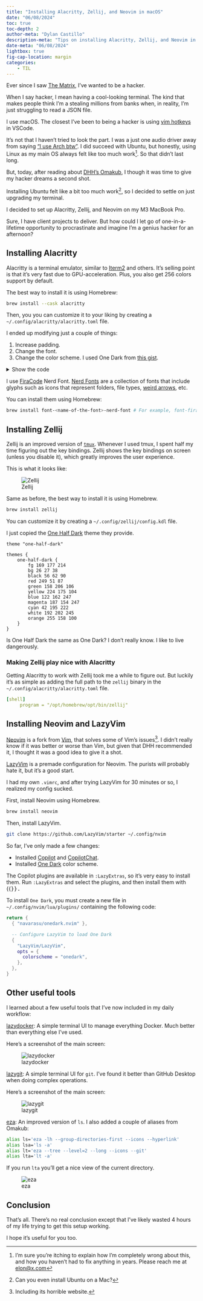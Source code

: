 ```yaml
---
title: "Installing Alacritty, Zellij, and Neovim in macOS"
date: "06/08/2024"
toc: true
toc-depth: 2
author-meta: "Dylan Castillo"
description-meta: "Tips on installing Alacritty, Zellij, and Neovim in macOS."
date-meta: "06/08/2024"
lightbox: true
fig-cap-location: margin 
categories:
    - TIL
---
```


Ever since I saw [The Matrix](https://www.youtube.com/watch?v=8wU8k2kDaTo), I've wanted to be a hacker.

When I say hacker, I mean having a cool-looking terminal. The kind that makes people think I’m a stealing millions from banks when, in reality, I’m just struggling to read a JSON file.

I use macOS. The closest I've been to being a hacker is using [vim hotkeys](https://github.com/VSCodeVim/Vim) in VSCode. 

It’s not that I haven’t tried to look the part. I was a just one audio driver away from saying ["I use Arch btw"](https://www.reddit.com/r/linuxmemes/comments/9xgfxq/why_i_use_arch_btw/). I did succeed with Ubuntu, but honestly, using Linux as my main OS always felt like too much work^[I'm sure you're itching to explain how I'm completely wrong about this, and how you haven't had to fix anything in years. Please reach me at [elon@x.com](mailto:elon@x.com)]. So that didn't last long.

But, today, after reading about [DHH's Omakub](https://world.hey.com/dhh/introducing-omakub-354db366), I though it was time to give my hacker dreams a second shot.

Installing Ubuntu felt like a bit too much work^[Can you even install Ubuntu on a Mac?], so I decided to settle on just upgrading my terminal.

I decided to set up Alacritty, Zellij, and Neovim on my M3 MacBook Pro.

Sure, I have client projects to deliver. But how could I let go of one-in-a-lifetime opportunity to procrastinate and imagine I'm a genius hacker for an afternoon?

## Installing Alacritty

Alacritty is a terminal emulator, similar to [Iterm2](https://iterm2.com/) and others. It's selling point is that it's very fast due to GPU-acceleration. Plus, you also get 256 colors support by default.

The best way to install it is using Homebrew:

```bash
brew install --cask alacritty
```

Then, you you can customize it to your liking by creating a `~/.config/alacritty/alacritty.toml` file.

I ended up modifying just a couple of things:

1. Increase padding.
2. Change the font.
3. Change the color scheme. I used One Dark from [this gist](https://gist.github.com/r-darwish/f8bb21a6c89a02c4bef76cc38bddad39).

<details>
<summary>Show the code</summary>

```yaml
[window]
padding.x = 16 
padding.y = 14 
decorations = "none" # Removes the window decoration (title bar, etc.)

[font]
size = 13

# FiraCode Nerd Font
normal = { family = "FiraCode Nerd Font", style = "Regular" }
bold = { family = "FiraCode Nerd Font", style = "Bold" }
italic = { family = "FiraCode Nerd Font", style = "Italic" }

# One Dark theme
[colors]
[colors.primary]
background = '0x1e2127'
foreground = '0xabb2bf'
bright_foreground = '0xe6efff'

# Normal colors
[colors.normal]
black = '0x1e2127'
red = '0xe06c75'
green = '0x98c379'
yellow = '0xd19a66'
blue = '0x61afef'
magenta = '0xc678dd'
cyan = '0x56b6c2'
white = '0x828791'

# Bright colors
[colors.bright]
black = '0x5c6370'
red = '0xe06c75'
green = '0x98c379'
yellow = '0xd19a66'
blue = '0x61afef'
magenta = '0xc678dd'
cyan = '0x56b6c2'
white = '0xe6efff'

# Dim colors
[colors.dim]
black = '0x1e2127'
red = '0xe06c75'
green = '0x98c379'
yellow = '0xd19a66'
blue = '0x61afef'
magenta = '0xc678dd'
cyan = '0x56b6c2'
white = '0x828791'
```

</details>

I use [FiraCode](https://github.com/tonsky/FiraCode) Nerd Font. [Nerd Fonts](https://www.nerdfonts.com/) are a collection of fonts that include glyphs such as icons that represent folders, file types, [weird arrows](https://github.com/ryanoasis/powerline-extra-symbols/blob/master/img/fontforge.png?raw=true), etc.

You can install them using Homebrew: 

```bash
brew install font-<name-of-the-font>-nerd-font # For example, font-fira-code-nerd-font
```

## Installing Zellij

Zellij is an improved version of [`tmux`](https://en.wikipedia.org/wiki/Tmux).  Whenever I used tmux, I spent half my time figuring out the key bindings. Zellij shows the key bindings on screen (unless you disable it), which greatly improves the user experience. 

This is what it looks like:

![Zellij](images/zellij-screenshot.png)

Same as before, the best way to install it is using Homebrew.

```bash
brew install zellij
```

You can customize it by creating a `~/.config/zellij/config.kdl` file.

I just copied the [One Half Dark](https://github.com/zellij-org/zellij/blob/main/zellij-utils/assets/themes/one-half-dark.kdl) theme they provide.

```kdl
theme "one-half-dark"

themes {
    one-half-dark {
        fg 169 177 214
        bg 26 27 38
        black 56 62 90
        red 249 51 87
        green 158 206 106
        yellow 224 175 104
        blue 122 162 247
        magenta 187 154 247
        cyan 42 195 222
        white 192 202 245
        orange 255 158 100
    }
}
```

Is One Half Dark the same as One Dark? I don't really know. I like to live dangerously.

### Making Zellij play nice with Alacritty

Getting Alacritty to work with Zellij took me a while to figure out. But luckily it's as simple as adding the full path to the `zellij` binary in the `~/.config/alacritty/alacritty.toml` file.

```yaml
[shell]
     program = "/opt/homebrew/opt/bin/zellij"
```

## Installing Neovim and LazyVim

[Neovim](https://neovim.io/) is a fork from [Vim](https://www.vim.org/), that solves some of Vim's issues^[Including its horrible website.]. I didn't really know if it was better or worse than Vim, but given that DHH recommended it, I thought it was a good idea to give it a shot.

[LazyVim](https://github.com/LazyVim/starter) is a premade configuration for Neovim. The purists will probably hate it, but it's a good start. 

I had my own `.vimrc`, and after trying LazyVim for 30 minutes or so, I realized my config sucked.

First, install Neovim using Homebrew.

```bash
brew install neovim
```

Then, install LazyVim.

```bash
git clone https://github.com/LazyVim/starter ~/.config/nvim
```

So far, I've only made a few changes:

- Installed [Copilot](https://github.com/github/copilot.vim) and [CopilotChat](https://github.com/CopilotC-Nvim/CopilotChat.nvim).
- Installed [One Dark](https://github.com/navarasu/onedark.nvim) color scheme.

The Copilot plugins are available in `:LazyExtras`, so it's very easy to install them. Run `:LazyExtras` and select the plugins, and then install them with {{<kbd I >}}.

To install `One Dark`, you must create a new file in `~/.config/nvim/lua/plugins/` containing the following code:

```lua
return {
  { "navarasu/onedark.nvim" },

  -- Configure LazyVim to load One Dark
  {
    "LazyVim/LazyVim",
    opts = {
      colorscheme = "onedark",
    },
  },
}
```

## Other useful tools

I learned about a few useful tools that I've now included in my daily workflow:

[lazydocker](https://github.com/jesseduffield/lazydocker): A simple terminal UI to manage everything Docker. Much better than everything else I've used.

Here's a screenshot of the main screen:

![lazydocker](images/lazydocker-screenshot.png)


[lazygit](https://github.com/jesseduffield/lazygit): A simple terminal UI for `git`. I've found it better than GitHub Desktop when doing complex operations.

Here's a screenshot of the main screen:

![lazygit](images/lazygit-screenshot.png)

[eza](https://github.com/eza-community/eza): An improved version of `ls`. I also added a couple of aliases from Omakub: 

```bash
alias ls='eza -lh --group-directories-first --icons --hyperlink'
alias lsa='ls -a'
alias lt='eza --tree --level=2 --long --icons --git'
alias lta='lt -a'
```

If you run `lta` you'll get a nice view of the current directory.

![eza](images/eza-screenshot.png)


## Conclusion

That's all. There's no real conclusion except that I've likely wasted 4 hours of my life trying to get this setup working.

I hope it's useful for you too.

